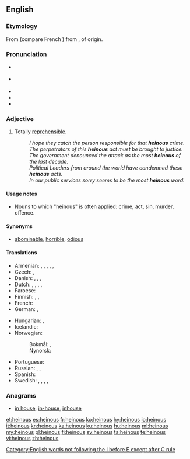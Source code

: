 {{was wotd|2010|January|16}}
==English==

===Etymology===
From {{etyl|fro|en}} {{term|haineus||lang=fro}} (compare French {{term|haineux|lang=fr}}) from {{term|haïr||to hate|lang=fro}}, of {{etyl|gem|en}} origin.

===Pronunciation===
* {{a|UK|US}} {{IPA|/ˈheɪnəs/|lang=en}}
* {{a|UK}} {{IPA|/ˈhiːnəs/|lang=en}}
* {{audio|en-uk-heinous.ogg|Audio (UK)|lang=en}}
* {{audio|en-us-heinous.ogg|Audio (US)|lang=en}}
* {{rhymes|eɪnəs|lang=en}}

===Adjective===
{{en-adj}}

# Totally [[reprehensible]].
#: ''I hope they catch the person responsible for that '''heinous''' crime.''
#: ''The perpetrators of this '''heinous''' act must be brought to justice.''
#: ''The government denounced the attack as the most '''heinous''' of the last decade.''
#: ''Political Leaders from around the world have condemned these '''heinous''' acts.''
#: ''In our public services sorry seems to be the most '''heinous''' word.''

====Usage notes====
* Nouns to which "heinous" is often applied: crime, act, sin, murder, offence.

====Synonyms====
* {{sense|totally reprehensible}} [[abominable]], [[horrible]], [[odious]]

====Translations====
{{trans-top|totally reprehensible}}
* Armenian: {{t|hy|զզվելի}},  {{t|hy|նողկալի}},  {{t|hy|գարշելի}},  {{t|hy|անպետք}},  {{t|hy|սարսափելի}},  {{t|hy|զարհուրելի}}
* Czech: {{t|cs|ohavný}}, {{t+|cs|odporný}}
* Danish: {{t|da|afskyelig}},  {{t|da|frygtelig}},  {{t|da|grufuld}}, {{t|da|motbydelig}}
* Dutch: {{t+|nl|afschuwelijk}}, {{t+|nl|afgrijselijk}}, {{t|nl|afschrikwekkend}}, {{t+|nl|verschrikkelijk}}, {{t|nl|verwerpelijk}}
* Faroese: {{t|fo|andstyggiligur }}
* Finnish: {{t+|fi|katala}}, {{t+|fi|kauhea}},  {{t|fi|hirvittävä}}
* French: {{t+|fr|atroce}}
* German: {{t+|de|abscheulich}}, {{t+|de|verabscheuungswürdig}}
{{trans-mid}}
* Hungarian: {{t+|hu|förtelmes}},  {{t+|hu|szörnyű}}
* Icelandic: {{t+|is|viðbjóðslegur}}
* Norwegian:
*: Bokmål: {{t|nb|avskyelig}}, {{t|nb|motbydelig}}
*: Nynorsk: {{t|nn|avskyeleg}}
* Portuguese: {{t+|pt|hediondo}}
* Russian: {{t+|ru|гнусный|tr=gnúsnyj}}, {{t+|ru|мерзкий|tr=mérzkij}}, {{t+|ru|отвратительный|tr=otvratítelʹnyj}}
* Spanish: {{t+|es|atroz}}
* Swedish: {{t+|sv|avskyvärd}}, {{t+|sv|vedervärdig}}, {{t+|sv|förfärlig}}, {{t+|sv|ohygglig}}, {{t+|sv|skändlig}}
{{trans-bottom}}

===Anagrams===
* [[in house#English|in house]], [[in-house#English|in-house]], [[inhouse#English|inhouse]]

[[Category:English words not following the I before E except after C rule]]

[[et:heinous]]
[[es:heinous]]
[[fr:heinous]]
[[ko:heinous]]
[[hy:heinous]]
[[io:heinous]]
[[it:heinous]]
[[kn:heinous]]
[[ka:heinous]]
[[ku:heinous]]
[[hu:heinous]]
[[ml:heinous]]
[[my:heinous]]
[[pl:heinous]]
[[fi:heinous]]
[[sv:heinous]]
[[ta:heinous]]
[[te:heinous]]
[[vi:heinous]]
[[zh:heinous]]